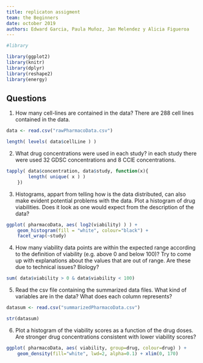 ```yaml
---
title: replicaton assigment
team: the Beginners
date: october 2019
authors: Edward Garcia, Paula Muñoz, Jan Melendez y Alicia Figueroa
---
```

```r
#library

library(ggplot2)
library(knitr)
library(dplyr)
library(reshape2)
library(energy)
```
## Questions

1. How many cell-lines are contained in the data?
There are 288 cell lines contained in the data.

```r
data <- read.csv("rawPharmacoData.csv")

length( levels( data$cellLine ) )
```

2. What drug concentrations were used in each study?
in each study there were used 32 GDSC concentrations and 8 CClE concentrations.

```r
tapply( data$concentration, data$study, function(x){
        length( unique( x ) )
    })
```

3. Histograms, appart from telling how is the data
distributed, can also make evident potential
problems with the data. Plot a histogram
of drug viabilities. Does it look as one would
expect from the description of the data?
```r
ggplot( pharmacoData, aes( log2(viability) ) ) +
    geom_histogram(fill = "white", colour="black") +
    facet_wrap(~study)
```

4. How many viability data points are within the
expected range according to the definition of viability (e.g. above 0 
and below 100)? Try to come up with explanations about
the values that are out of range. Are these due to technical
issues? Biology?
```r
sum( data$viability > 0 & data$viability < 100)
```

5. Read the csv file containing the summarized data files. What kind
of variables are in the data? What does each column represents?
```r
datasum <- read.csv("summarizedPharmacoData.csv")

str(datasum)
```
6. Plot a histogram of the viability scores as a function of the drug
doses. Are stronger drug concentrations consistent with lower viability scores?
```r
ggplot( pharmacoData, aes( viability, group=drug, colour=drug) ) +
    geom_density(fill="white", lwd=2, alpha=0.1) + xlim(0, 170)
```
